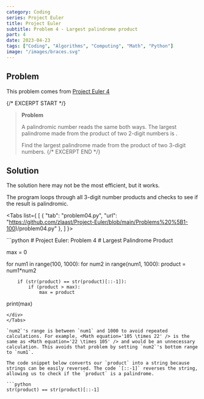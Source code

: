 ```yaml
---
category: Coding
series: Project Euler
title: Project Euler
subtitle: Problem 4 - Largest palindrome product
part: 4
date: 2023-04-23
tags: ["Coding", "Algorithms", "Computing", "Math", "Python"]
image: "/images/braces.svg"
---
```


## Problem

This problem comes from [Project Euler 4](https://projecteuler.net/problem=4)

{/* EXCERPT START */}
> **Problem**
>
> A palindromic number reads the same both ways. The largest palindrome made from the product of two 2-digit numbers is <Math equation='9009 = 91 \times 99' />.
>
> Find the largest palindrome made from the product of two 3-digit numbers.
{/* EXCERPT END */}

## Solution

The solution here may not be the most efficient, but it works.

The program loops through all 3-digit number products and checks to see if the result is palindromic.

<Tabs list={
    [
        {
            "tab": "problem04.py",
            "url": "https://github.com/zlaast/Project-Euler/blob/main/Problems%20%5B1-100)/problem04.py"
        },
    ]
}>
<div class="tab-content" id="problem04.py">
```python
# Project Euler: Problem 4
# Largest Palindrome Product

max = 0

for num1 in range(100, 1000):
    for num2 in range(num1, 1000):
        product = num1*num2

        if (str(product) == str(product)[::-1]):
            if (product > max):
                max = product

print(max)
```
</div>
</Tabs>

`num2`'s range is between `num1` and 1000 to avoid repeated calculations. For example, <Math equation='105 \times 22' /> is the same as <Math equation='22 \times 105' /> and would be an unnecessary calculation. This avoids that problem by setting `num2`'s bottom range to `num1`.

The code snippet below converts our `product` into a string because strings can be easily reversed. The code `[::-1]` reverses the string, allowing us to check if the `product` is a palindrome.

```python
str(product) == str(product)[::-1]
```